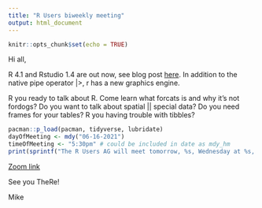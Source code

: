 ```yaml
---
title: "R Users biweekly meeting"
output: html_document
---
```


```r
knitr::opts_chunk$set(echo = TRUE)
```

Hi all,

R 4.1 and Rstudio 1.4 are out now, see blog post [here](https://blog.rstudio.com/2021/06/09/rstudio-v1-4-update-whats-new/). In addition to the native pipe operator |>, r has a new graphics engine. 

R you ready to talk about R. Come learn what forcats is and why it's not fordogs? Do you want to talk about spatial || special data? Do you need frames for your tables? R you having trouble with tibbles? 

```r
pacman::p_load(pacman, tidyverse, lubridate)
dayOfMeeting <- mdy("06-16-2021")
timeOfMeeting <- "5:30pm" # could be included in date as mdy_hm
print(sprintf("The R Users AG will meet tomorrow, %s, Wednesday at %s, to talk about R.", dayOfMeeting, timeOfMeeting))
```

[Zoom link](https://nih.zoomgov.com/j/1611027635?pwd=aW1mWThqYkRoMjZhN1JUR2RVTTJEZz09)

See you TheRe!

Mike
